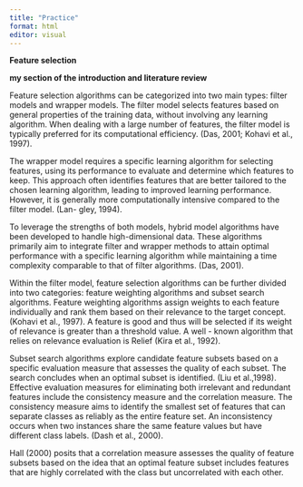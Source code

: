 ```yaml
---
title: "Practice"
format: html
editor: visual
---
```


**Feature selection**

**my section of the introduction and literature review**

Feature selection algorithms can be categorized into two main types: filter models and wrapper models. The filter model selects features based on general properties of the training data, without involving any learning algorithm. When dealing with a large number of features, the filter model is typically preferred for its computational efficiency. (Das, 2001; Kohavi et al., 1997).

The wrapper model requires a specific learning algorithm for selecting features, using its performance to evaluate and determine which features to keep. This approach often identifies features that are better tailored to the chosen learning algorithm, leading to improved learning performance. However, it is generally more computationally intensive compared to the filter model. (Lan- gley, 1994).

To leverage the strengths of both models, hybrid model algorithms have been developed to handle high-dimensional data. These algorithms primarily aim to integrate filter and wrapper methods to attain optimal performance with a specific learning algorithm while maintaining a time complexity comparable to that of filter algorithms. (Das, 2001).

Within the filter model, feature selection algorithms can be further divided into two categories: feature weighting algorithms and subset search algorithms. Feature weighting algorithms assign weights to each feature individually and rank them based on their relevance to the target concept. (Kohavi et al., 1997). A feature is good and thus will be selected if its weight of relevance is greater than a threshold value. A well - known algorithm that relies on relevance evaluation is Relief (Kira et al., 1992).

Subset search algorithms explore candidate feature subsets based on a specific evaluation measure that assesses the quality of each subset. The search concludes when an optimal subset is identified. (Liu et al.,1998). Effective evaluation measures for eliminating both irrelevant and redundant features include the consistency measure and the correlation measure. The consistency measure aims to identify the smallest set of features that can separate classes as reliably as the entire feature set. An inconsistency occurs when two instances share the same feature values but have different class labels. (Dash et al., 2000). 

Hall (2000) posits that a correlation measure assesses the quality of feature subsets based on the idea that an optimal feature subset includes features that are highly correlated with the class but uncorrelated with each other.
